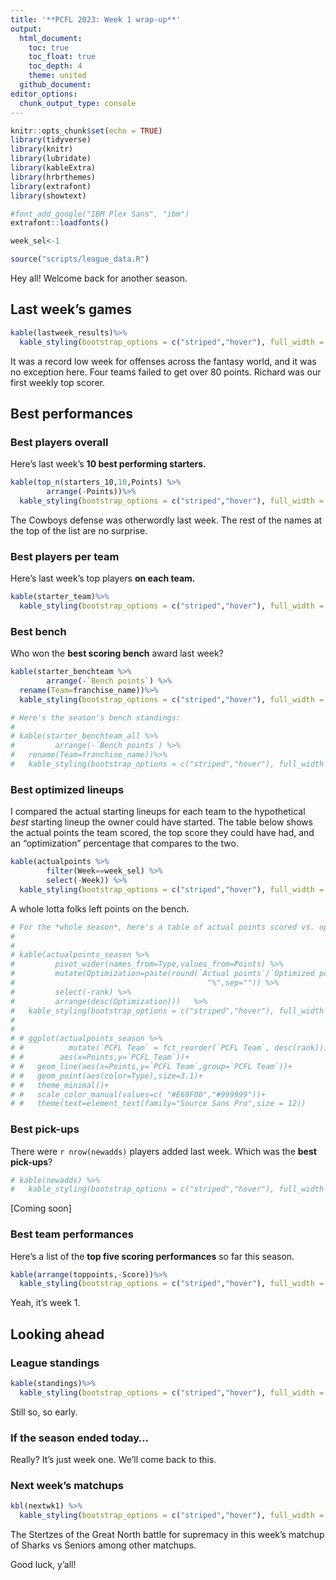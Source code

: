 ```yaml
---
title: '**PCFL 2023: Week 1 wrap-up**'
output:
  html_document:
    toc: true
    toc_float: true
    toc_depth: 4
    theme: united
  github_document:
editor_options: 
  chunk_output_type: console
---
```


```r
knitr::opts_chunk$set(echo = TRUE)
library(tidyverse)
library(knitr)
library(lubridate)
library(kableExtra)
library(hrbrthemes)
library(extrafont)
library(showtext)

#font_add_google("IBM Plex Sans", "ibm")
extrafont::loadfonts()

week_sel<-1

source("scripts/league_data.R")

```

Hey all! Welcome back for another season.

## Last week's games

```r
kable(lastweek_results)%>%
  kable_styling(bootstrap_options = c("striped","hover"), full_width = F, position = "left")
```

It was a record low week for offenses across the fantasy world, and it was no exception here. Four teams failed to get over 80 points. Richard was our first weekly top scorer.

## Best performances

### Best players overall
Here's last week's **10 best performing starters.** 

```r
kable(top_n(starters_10,10,Points) %>%
        arrange(-Points))%>%
  kable_styling(bootstrap_options = c("striped","hover"), full_width = F, position = "left")
```

The Cowboys defense was otherwordly last week. The rest of the names at the top of the list are no surprise.

### Best players per team
Here's last week's top players **on each team.**

```r
kable(starter_team)%>%
  kable_styling(bootstrap_options = c("striped","hover"), full_width = F, position = "left")
```

### Best bench
Who won the **best scoring bench** award last week?

```r
kable(starter_benchteam %>% 
        arrange(-`Bench points`) %>%
  rename(Team=franchise_name))%>%
  kable_styling(bootstrap_options = c("striped","hover"), full_width = F, position = "left")
```


```r
# Here's the season's bench standings:
# 
# kable(starter_benchteam_all %>% 
#         arrange(-`Bench points`) %>%
#   rename(Team=franchise_name))%>%
#   kable_styling(bootstrap_options = c("striped","hover"), full_width = F, position = "left")

```


### Best optimized lineups
I compared the actual starting lineups for each team to the hypothetical _best_ starting lineup the owner could have started. The table below shows the actual points the team scored, the top score they could have had, and an "optimization" percentage that compares to the two.

```r
kable(actualpoints %>% 
        filter(Week==week_sel) %>% 
        select(-Week)) %>%
  kable_styling(bootstrap_options = c("striped","hover"), full_width = F, position = "left")
```

A whole lotta folks left points on the bench.


```r
# For the *whole season*, here's a table of actual points scored vs. optimized points given the roster. 
# 
# 
# kable(actualpoints_season %>%
#         pivot_wider(names_from=Type,values_from=Points) %>%
#         mutate(Optimization=paste(round(`Actual points`/`Optimized points`*100,0),
#                                           "%",sep="")) %>%
#         select(-rank) %>%
#         arrange(desc(Optimization)))   %>%
#   kable_styling(bootstrap_options = c("striped","hover"), full_width = F, position = "left")
# 
# 
# # ggplot(actualpoints_season %>% 
# #          mutate(`PCFL Team` = fct_reorder(`PCFL Team`, desc(rank))),
# #        aes(x=Points,y=`PCFL Team`))+
# #   geom_line(aes(x=Points,y=`PCFL Team`,group=`PCFL Team`))+
# #   geom_point(aes(color=Type),size=3.1)+
# #   theme_minimal()+
# #   scale_color_manual(values=c( "#E69F00","#999999"))+
# #   theme(text=element_text(family="Source Sans Pro",size = 12))
```

### Best pick-ups
There were `r nrow(newadds)` players added last week. Which was the **best pick-ups**?

```r
# kable(newadds) %>%
#   kable_styling(bootstrap_options = c("striped","hover"), full_width = F, position = "left")
```

[Coming soon]

### Best team performances

Here's a list of the **top five scoring performances** so far this season.

```r

kable(arrange(toppoints,-Score))%>%
  kable_styling(bootstrap_options = c("striped","hover"), full_width = F, position = "left")
```

Yeah, it's week 1.

## Looking ahead

### League standings

```r
kable(standings)%>%
  kable_styling(bootstrap_options = c("striped","hover"), full_width = F, position = "left")

```

Still so, so early.

### If the season ended today...

Really? It's just week one. We'll come back to this.

### Next week's matchups

```r
kbl(nextwk1) %>%
  kable_styling(bootstrap_options = c("striped","hover"), full_width = F, position = "left")
```

The Stertzes of the Great North battle for supremacy in this week's matchup of Sharks vs Seniors among other matchups.

Good luck, y'all!